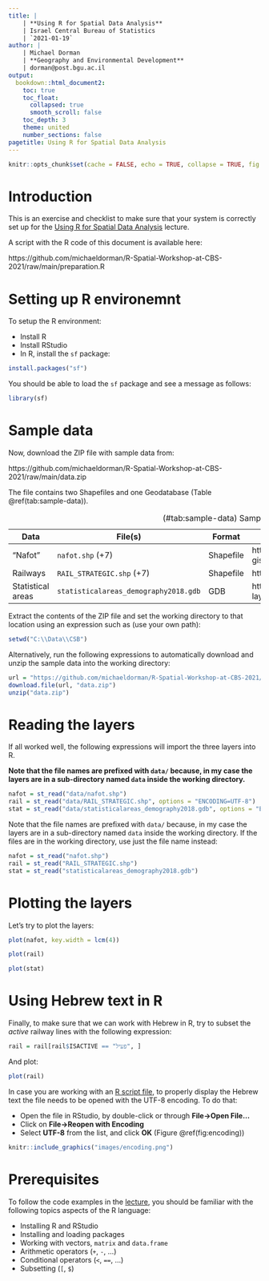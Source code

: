 ---
title: | 
    | **Using R for Spatial Data Analysis**
    | Israel Central Bureau of Statistics
    | `2021-01-19`
author: |
    | Michael Dorman
    | **Geography and Environmental Development**
    | dorman@post.bgu.ac.il
output: 
  bookdown::html_document2:
    toc: true
    toc_float:
      collapsed: true
      smooth_scroll: false
    toc_depth: 3
    theme: united
    number_sections: false
pagetitle: Using R for Spatial Data Analysis
---

```{r setup, include=FALSE}
knitr::opts_chunk$set(cache = FALSE, echo = TRUE, collapse = TRUE, fig.align = "center")
```

# Introduction

This is an exercise and checklist to make sure that your system is correctly set up for the [Using R for Spatial Data Analysis](main.html) lecture. 

A script with the R code of this document is available here:

https://github.com/michaeldorman/R-Spatial-Workshop-at-CBS-2021/raw/main/preparation.R

# Setting up R environemnt

To setup the R environment:

* Install R
* Install RStudio
* In R, install the `sf` package:

```{r, eval=FALSE}
install.packages("sf")
```

You should be able to load the `sf` package and see a message as follows:

```{r}
library(sf)
```

# Sample data {-}

Now, download the ZIP file with sample data from:

https://github.com/michaeldorman/R-Spatial-Workshop-at-CBS-2021/raw/main/data.zip

The file contains two Shapefiles and one Geodatabase (Table \@ref(tab:sample-data)). 

| Data | File(s) | Format | Source | 
|----|----|----|------|
| "Nafot"           | `nafot.shp` (+7)                      | Shapefile | https://www.gov.il/he/Departments/Guides/info-gis |
| Railways          | `RAIL_STRATEGIC.shp` (+7)             | Shapefile | https://data.gov.il/dataset/rail_strategic | 
| Statistical areas | `statisticalareas_demography2018.gdb` | GDB       | https://www.cbs.gov.il/he/Pages/geo-layers.aspx |

Table: (\#tab:sample-data) Sample data

Extract the contents of the ZIP file and set the working directory to that location using an expression such as (use your own path):

```{r, eval=FALSE}
setwd("C:\\Data\\CSB")
```

Alternatively, run the following expressions to automatically download and unzip the sample data into the working directory:

```{r}
url = "https://github.com/michaeldorman/R-Spatial-Workshop-at-CBS-2021/raw/main/data.zip"
download.file(url, "data.zip")
unzip("data.zip")
```

# Reading the layers

If all worked well, the following expressions will import the three layers into R. 

**Note that the file names are prefixed with `data/` because, in my case the layers are in a sub-directory named `data` inside the working directory.**

```{r}
nafot = st_read("data/nafot.shp")
rail = st_read("data/RAIL_STRATEGIC.shp", options = "ENCODING=UTF-8")
stat = st_read("data/statisticalareas_demography2018.gdb", options = "ENCODING=UTF-8")
```

Note that the file names are prefixed with `data/` because, in my case the layers are in a sub-directory named `data` inside the working directory. If the files are in the working directory, use just the file name instead:

```{r, eval=FALSE}
nafot = st_read("nafot.shp")
rail = st_read("RAIL_STRATEGIC.shp")
stat = st_read("statisticalareas_demography2018.gdb")
```

# Plotting the layers

Let's try to plot the layers:

```{r}
plot(nafot, key.width = lcm(4))
```

```{r}
plot(rail)
```

```{r}
plot(stat)
```

# Using Hebrew text in R

Finally, to make sure that we can work with Hebrew in R, try to subset the *active* railway lines with the following expression:

```{r}
rail = rail[rail$ISACTIVE == "פעיל", ]
```

And plot:

```{r}
plot(rail)
```

In case you are working with an [R script file](https://github.com/michaeldorman/R-Spatial-Workshop-at-CBS-2021/raw/main/preparation.R), to properly display the Hebrew text the file needs to be opened with the UTF-8 encoding. To do that:

* Open the file in RStudio, by double-click or through **File→Open File...**
* Click on **File→Reopen with Encoding**
* Select **UTF-8** from the list, and click **OK** (Figure \@ref(fig:encoding))

```{r encoding, echo=FALSE, fig.cap="Reopening an R script with the UTF-8 encoding in RStudio", out.width="100%"}
knitr::include_graphics("images/encoding.png")
```

# Prerequisites

To follow the code examples in the [lecture](main.html), you should be familiar with the following topics aspects of the R language: 

* Installing R and RStudio
* Installing and loading packages
* Working with vectors, `matrix` and `data.frame`
* Arithmetic operators (`+`, `-`, ...)
* Conditional operators (`<`, `==`, ...)
* Subsetting (`[`, `$`)

